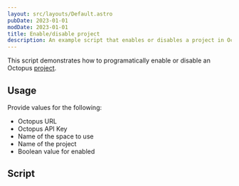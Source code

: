 ```yaml
---
layout: src/layouts/Default.astro
pubDate: 2023-01-01
modDate: 2023-01-01
title: Enable/disable project
description: An example script that enables or disables a project in Octopus.
---
```


This script demonstrates how to programatically enable or disable an Octopus [project](/docs/projects).

## Usage

Provide values for the following:

- Octopus URL
- Octopus API Key
- Name of the space to use
- Name of the project
- Boolean value for enabled

## Script

<EnableDisableProjectScripts />